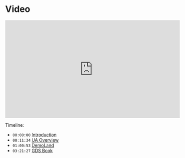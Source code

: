 # Video

<iframe width="560" height="315" src="https://www.youtube.com/embed/BkESZAeQGZc?si=rCytbXQZo_dr0AM7" title="YouTube video player" frameborder="0" allow="accelerometer; autoplay; clipboard-write; encrypted-media; gyroscope; picture-in-picture; web-share" allowfullscreen></iframe>

Timeline:

- `00:00:00` [Introduction](slides/00-intro.qmd)
- `00:11:34` [UA Overview](slides/01-ua_overview.qmd)
- `01:00:53` [DemoLand](slides/02-demoland.qmd)
- `03:21:27` [GDS Book](slides/03-gds_book.qmd)


